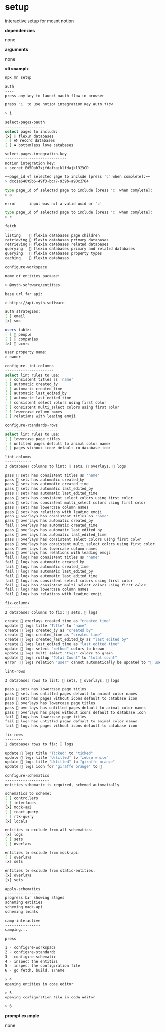 # setup

interactive setup for mount notion

**dependencies**

none

**arguments**

none

**cli example**

```sh title="terminal"
npx mn setup

auth
----
press any key to launch oauth flow in browser

press 'i' to use notion integration key auth flow

> i

select-pages-oauth
------------------
select pages to include:
[x] 💪 flexin databases
[ ] 💿 record databases
[ ] ❤️ bottomless love databases

select-pages-integration-key
----------------------------
notion integration key:
> secret_BO5Dah7xjfdafdajklfdajkl323CD

~~page_id of selected page to include [press 'c' when complete]:~~
> dcc1a64095b6-49f3-bcc7-939b-a90c3764

type page_id of selected page to include [press 'c' when complete]:
> a

error      input was not a valid uuid or 'c'

type page_id of selected page to include [press 'c' when complete]:
> c

fetch
-----
listing    💪 flexin databases page children
retrieving 💪 flexin databases primary databases
retrieving 💪 flexin databases related databases
querying   💪 flexin databases primary and related databases
querying   💪 flexin databases property types
caching    💪 flexin databases

configure-workspace
-------------------
name of entities package:

> @myth-software/entities

base url for api:

> https://api.myth.software

auth strategies:
[ ] email
[x] sms

users table:
[ ] 👥 people
[ ] 🏢 companies
[x] 🙂 users

user property name:
> owner

configure-lint-columns
----------------------
select lint rules to use:
[ ] consistent titles as 'name'
[ ] automatic created_by
[ ] automatic created_time
[ ] automatic last_edited_by
[ ] automatic last_edited_time
[ ] consistent select colors using first color
[ ] consistent multi_select colors using first color
[ ] lowercase column names
[ ] relations with leading emoji

configure-standards-rows
------------------------
select lint rules to use:
[ ] lowercase page titles
[ ] untitled pages default to animal color names
[ ] pages without icons default to database icon

lint-columns
------------
3 databases columns to lint: 🔢 sets, 🔵 overlays, 📝 logs

pass 🔢 sets has consistent titles as 'name'
pass 🔢 sets has automatic created_by
pass 🔢 sets has automatic created_time
pass 🔢 sets has automatic last_edited_by
pass 🔢 sets has automatic last_edited_time
pass 🔢 sets has consistent select colors using first color
pass 🔢 sets has consistent multi_select colors using first color
pass 🔢 sets has lowercase column names
pass 🔢 sets has relations with leading emoji
pass 🔵 overlays has consistent titles as 'name'
pass 🔵 overlays has automatic created_by
fail 🔵 overlays has automatic created_time
pass 🔵 overlays has automatic last_edited_by
pass 🔵 overlays has automatic last_edited_time
pass 🔵 overlays has consistent select colors using first color
pass 🔵 overlays has consistent multi_select colors using first color
pass 🔵 overlays has lowercase column names
pass 🔵 overlays has relations with leading emoji
fail 📝 logs has consistent titles as 'name'
fail 📝 logs has automatic created_by
fail 📝 logs has automatic created_time
fail 📝 logs has automatic last_edited_by
fail 📝 logs has automatic last_edited_time
fail 📝 logs has consistent select colors using first color
fail 📝 logs has consistent multi_select colors using first color
fail 📝 logs has lowercase column names
fail 📝 logs has relations with leading emoji

fix-columns
-----------
2 databases columns to fix: 🔢 sets, 📝 logs

create 🔵 overlays created_time as "created time"
update 📝 logs title "Title" to "name"
create 📝 logs created_by as "created by"
create 📝 logs created_time as "created time"
create 📝 logs created_last_edited_by as "last edited by"
create 📝 logs last_edited_time as "last edited time"
update 📝 logs select "method" colors to brown
update 📝 logs multi_select "tags" colors to green
update 📝 logs rollup "Total Count" to "total count"
error  📝 logs relation "user" cannot automatically be updated to "🙂 user". manual update in notion is required.

lint-rows
---------
3 databases rows to lint: 🔢 sets, 🔵 overlays, 📝 logs

pass 🔢 sets has lowercase page titles
pass 🔢 sets has untitled pages default to animal color names
pass 🔢 sets has pages without icons default to database icon
pass 🔵 overlays has lowercase page titles
pass 🔵 overlays has untitled pages default to animal color names
pass 🔵 overlays has pages without icons default to database icon
fail 📝 logs has lowercase page titles
fail 📝 logs has untitled pages default to animal color names
fail 📝 logs has pages without icons default to database icon

fix-rows
--------
1 databases rows to fix: 📝 logs

update 📝 logs title "Ticked" to "ticked"
update 📝 logs title "Untitled" to "zebra white"
update 📝 logs title "Untitled" to "giraffe orange"
update 📝 logs icon for "giraffe orange" to 📝

configure-schematics
--------------------
entities schematic is required, schemed automatially

schematics to scheme:
[ ] controllers
[ ] interfaces
[x] mock-api
[ ] react-query
[ ] rtk-query
[x] locals

entities to exclude from all schematics:
[x] logs
[ ] sets
[ ] overlays

entities to exclude from mock-api:
[ ] overlays
[x] sets

entities to exclude from static-entities:
[x] overlays
[x] sets

apply-schematics
----------------
progress bar showing stages
scheming entities
scheming mock-api
scheming locals

camp-interactive
----------------
camping...

press

1 - configure-workspace
2 - configure-standards
3 - configure-schematic
4 - inspect the entities
5 - inspect the configuration file
6 - go fetch, build, scheme

> 4
opening entities in code editor

> 5
opening configuration file in code editor

> 6
```

**prompt example**

none
